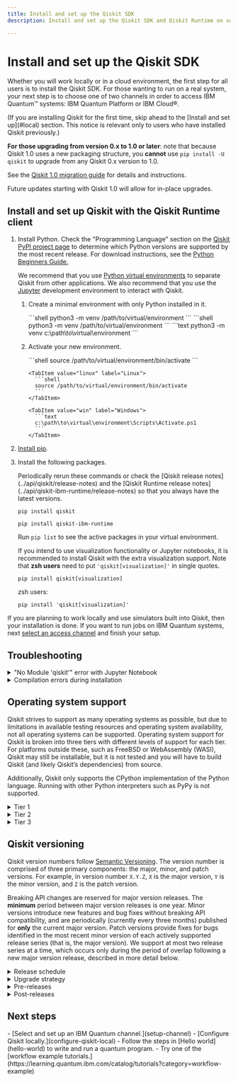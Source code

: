 ```yaml
---
title: Install and set up the Qiskit SDK
description: Install and set up the Qiskit SDK and Qiskit Runtime on various operating systems

---
```

<span id="qiskit-install"></span>
# Install and set up the Qiskit SDK

Whether you will work locally or in a cloud environment, the first step for all users is to install the Qiskit SDK. For those wanting to run on a real system, your next step is to choose one of two channels in order to access IBM Quantum&trade; systems: IBM Quantum Platform or IBM Cloud&reg;.

<Admonition type="caution" title="Upgrade from Qiskit 0.x to Qiskit 1.0 and beyond">
  (If you are installing Qiskit for the first time, skip ahead to the [Install and set up](#local) section. This notice is relevant only to users who have installed Qiskit previously.)

  **For those upgrading from version 0.x to 1.0 or later**: note that because Qiskit 1.0 uses a new packaging structure, you **cannot** use `pip install -U qiskit` to upgrade from any Qiskit 0.x version to 1.0. 
  
  See the [Qiskit 1.0 migration guide](/api/migration-guides/qiskit-1.0) for details and instructions. 
  
  Future updates starting with Qiskit 1.0 will allow for in-place upgrades.  
</Admonition>

<span id="local"></span>
## Install and set up Qiskit with the Qiskit Runtime client

1. Install Python. Check the "Programming Language" section on the [Qiskit PyPI project page](https://pypi.org/project/qiskit/) to determine which Python versions are supported by the most recent release. For download instructions, see the [Python Beginners Guide.](https://wiki.python.org/moin/BeginnersGuide/Download)

    We recommend that you use [Python virtual environments](https://docs.python.org/3.10/tutorial/venv.html) to separate Qiskit from other applications.  We also recommend that you use the [Jupyter](https://jupyter.org/install) development environment to interact with Qiskit.

    1. Create a minimal environment with only Python installed in it.

        <OperatingSystemTabs>
          <TabItem value="mac" label="macOS">
            ```shell
            python3 -m venv /path/to/virtual/environment
            ```
          </TabItem>

          <TabItem value="linux" label="Linux">
            ```shell
            python3 -m venv /path/to/virtual/environment
            ```
          </TabItem>

          <TabItem value="win" label="Windows">
            ```text
            python3 -m venv c:\path\to\virtual\environment
            ```
          </TabItem>
         </OperatingSystemTabs>

    1. Activate your new environment.

         <OperatingSystemTabs>
           <TabItem value="mac" label="macOS">
             ```shell
             source /path/to/virtual/environment/bin/activate
             ```
           </TabItem>

           <TabItem value="linux" label="Linux">
             ```shell
             source /path/to/virtual/environment/bin/activate
             ```
           </TabItem>

           <TabItem value="win" label="Windows">
             ```text
             c:\path\to\virtual\environment\Scripts\Activate.ps1
             ```
           </TabItem>
         </OperatingSystemTabs>

1. [Install pip](https://pip.pypa.io/en/stable/installation/).
1. Install the following packages.

      <Admonition type="note">
          Periodically rerun these commands or check the [Qiskit release notes](../api/qiskit/release-notes) and the [Qiskit Runtime release notes](../api/qiskit-ibm-runtime/release-notes) so that you always have the latest versions.
      </Admonition>

      ```shell
      pip install qiskit
      ```

      ```shell
      pip install qiskit-ibm-runtime
      ```

      Run `pip list` to see the active packages in your virtual environment.

      If you intend to use visualization functionality or Jupyter notebooks, it is recommended to install Qiskit with the extra visualization support. Note that **zsh users** need to put `'qiskit[visualization]'` in single quotes.

      ```shell
      pip install qiskit[visualization]
      ```
      zsh users:

      ```shell
      pip install 'qiskit[visualization]'
      ```

If you are planning to work locally and use simulators built into Qiskit, then your installation is done. If you want to run jobs on IBM Quantum systems, next [select an access channel](setup-channel) and finish your setup.

## Troubleshooting

<details>
  <summary>
    "No Module 'qiskit'" error with Jupyter Notebook
  </summary>
  If you used ``pip install qiskit`` and set up your virtual environment in
  Anaconda, then you may get the ``No Module 'qiskit'`` error when you run a tutorial
  in Jupyter Notebook. If you have not installed Qiskit or set up your
  virtual environment, you can follow the [installation](#qiskit-install) steps.

  The error is caused when trying to import the Qiskit package in an
  environment where Qiskit is not installed. If you launched Jupyter Notebook
  from the Anaconda-Navigator, it is possible that Jupyter Notebook is running
  in the base (root) environment, instead of in your virtual
  environment. Choose a virtual environment in the Anaconda-Navigator from the
  **Applications on** dropdown menu. In this menu, you can see
  all of the virtual environments within Anaconda, and you can
  select the environment where you have Qiskit installed to launch Jupyter
  Notebook.
</details>

<details>
  <summary>
    Compilation errors during installation
  </summary>
  Qiskit depends on a number of other open-source Python packages, which
  are automatically installed when doing ``pip install qiskit``. Depending on
  your system's platform and Python version, it is possible that a particular
  package does not provide pre-built binaries for your system. You can refer
  to [Operating system support](#operating-system-support) for a list of platforms supported by Qiskit, some
  of which may need an extra compiler. In cases where there are
  no precompiled binaries available, ``pip`` will attempt to compile the package
  from source, which in turn might require some extra dependencies that need to
  be installed manually.

  If the output of ``pip install qiskit`` contains similar lines to:

  ```
  Failed building wheel for SOME_PACKAGE
  ...
  build/temp.linux-x86_64-3.5/_openssl.c:498:30: fatal error
  compilation terminated.
  error: command 'x86_64-linux-gnu-gcc' failed with exit status 1
  ```

  please check the documentation of the package that failed to install (in the
  example code, ``SOME_PACKAGE``) for information on how to install the libraries
  needed for compiling from source.
</details>

<span id="os-support"></span>
## Operating system support

Qiskit strives to support as many operating systems as possible, but due to limitations in available testing resources and operating system availability, not all operating systems can be supported. Operating system support for Qiskit is broken into three tiers with different levels of support for each tier. For platforms outside these, such as FreeBSD or WebAssembly (WASI), Qiskit may still be installable, but it is not tested and you will have to build Qiskit (and likely Qiskit’s dependencies) from source.

Additionally, Qiskit only supports the CPython implementation of the Python language. Running with other Python interpreters such as PyPy is not supported.

<details>
  <summary>
    Tier 1
  </summary>
  Tier 1 operating systems are fully tested as part of the development processes to ensure any proposed change will function correctly. Pre-compiled binaries are built, tested, and published to PyPI as part of the release process. Typically, as long as there is a functioning Python environment installed, Qiskit can be installed on these operating systems without needing to install further dependencies.

  Tier 1 operating systems:

  - Linux x86_64 (distributions compatible with the [manylinux 2014](https://www.python.org/dev/peps/pep-0599/) packaging specification).
  - macOS x86_64 (10.12 or later)
  - Windows 64 bit
</details>

<details>
  <summary>
    Tier 2
  </summary>
  Tier 2 operating systems are not tested as part of development process. However, pre-compiled binaries are built, tested, and published to PyPI as part of the release process and these packages can be expected to be installed with just a functioning Python environment.

  Tier 2 operating systems:

  - Linux AArch64 (distributions compatible with the [manylinux 2014](https://www.python.org/dev/peps/pep-0599/) packaging specification)
</details>

<details>
  <summary>
    Tier 3
  </summary>
  Tier 3 operating systems are not tested as part of the development process. Pre-compiled binaries are built and published to PyPI as part of the release process but are not tested. They may not be installable with just a functioning Python environment and might require a C/C++ compiler or additional programs to build dependencies from source as part of the installation process. Support for these operating systems are best effort only.

  Tier 3 operating systems:

  - Linux ppc64le (distributions compatible with the [manylinux 2014](https://www.python.org/dev/peps/pep-0599/)packaging specification)
  - Linux s390x (distributions compatible with the [manylinux 2014](https://www.python.org/dev/peps/pep-0599/) packaging specification)
  - macOS ARM64 (10.15 or newer)
  - Linux i686 (distributions compatible with the [manylinux 2014](https://www.python.org/dev/peps/pep-0599/) packaging specification)
  - Windows 32 bit
</details>

## Qiskit versioning

Qiskit version numbers follow [Semantic Versioning](https://semver.org/).
The version number is comprised of three primary components: the major, minor, and
patch versions. For example, in version number `X.Y.Z`, `X` is the major version,
`Y` is the minor version, and `Z` is the patch version.

Breaking API changes are reserved for major version releases. The **minimum**
period between major version releases is one year. Minor versions introduce
new features and bug fixes without breaking API compatibility, and are
periodically (currently every three months) published for **only** the
current major version. Patch versions provide fixes for bugs identified in
the most recent minor version of each actively supported release series (that is, the 
major version). We support at most two release series at a time, which occurs
only during the period of overlap following a new major version release,
described in more detail below.


<details>
  <summary  id="release-schedule">
  Release schedule
  </summary>

A tentative release schedule is included below:

![Tentative Qiskit release schedule](/images/start/install/release_schedule.png)

For an up-to-date release schedule, refer to the Qiskit Github project's [milestones list](https://github.com/Qiskit/qiskit/milestones), which will always contain the current release plan.

With the release of a new major version, the previous major version is supported
for at least six months; only bug and security fixes are accepted during this time and only patch releases are published for this major version. A final
patch version is published when support is dropped, and that release 
also documents the end of support for that major version series. A longer
support window is needed for the previous major version as this gives downstream
Qiskit consumers and their users a chance to migrate their code.
Downstream libraries that 
depend on Qiskit should not raise their minimum required Qiskit version to a new
major version immediately after its release because the library's user base needs time 
to migrate to the new API changes. Having an extended support window
for the previous major Qiskit version gives downstream projects time to ensure
compatibility with the next major version. Downstream projects can provide
support for two release series at a time to give their users a migration path.

For the purposes of semantic versioning, the Qiskit public API is considered
any documented module, class, function, or method that is not marked as private
(with an underscore `_` prefix). However, there can be explicit exceptions made for
specific documented APIs. In such cases, these APIs will be clearly documented
as not being considered stable interfaces yet, and a user-visible warning will be
actively emitted on any use of these unstable interfaces. Additionally, in some
situations, an interface marked as private is considered part of the public
API. Typically this only occurs in two cases: either an abstract interface
definition where subclasses are intended to override/implement a private method
as part of defining an implementation of the interface, or advanced-usage
low-level methods that have stable interfaces but are not considered safe to use,
as the burden is on the user to uphold the class/safety invariants themselves
(the canonical example of this is the `QuantumCircuit._append` method).

The supported Python versions, minimum supported Rust version (for building
Qiskit from source), and any Python package dependencies (including the minimum
supported versions of dependencies) used by Qiskit are not part of the backwards
compatibility guarantees and may change during any release. Only minor or major
version releases will raise minimum requirements for using or building Qiskit
(including adding new dependencies), but patch fixes might include support for
new versions of Python or other dependencies. Usually the minimum version of a
dependency is only increased when older dependency versions go out of support or
when it is not possible to maintain compatibility with the latest release of the
dependency and the older version.
</details>

<details>
  <summary id="upgrade-strategy">
  Upgrade strategy
  </summary>
When a new major version is released, the recommended upgrade path
is to first upgrade to the most recent minor version on the previous major
version. Shortly before a new major version, a final minor version will
be published. This final minor version release `X.Y+1.0.0` is equivalent to
`X.Y.0` but with warnings and deprecations for any API changes that are
made on the new major version series.

For example, immediately proceeding the 1.0.0 release, a 0.46.0 release will be
published. The 0.46.0 release will be equivalent to the 0.45.0 release but with
additional deprecation warnings that document the API changes that were made as
part of the 1.0.0 release. This pattern will be used for any future major
version releases.

Qiskit users should first upgrade to this final minor
version to see any deprecation warnings and adjust their Qiskit
usage before trying a potentially breaking release. The previous
major version will be supported for at least six months to give sufficient time
to upgrade. A typical pattern to manage this is to pin the maximum version to
avoid using the next major release series until you're sure of compatibility.
For example, specifying `qiskit<2` in a requirements file when the current
major Qiskit version is 1 ensures that you're using a version of Qiskit
that doesn't have breaking API changes.

Capping the version less than the next major version 
ensures that you see any deprecation warnings before a
major version release. 
Without the cap, `pip` installs 
the newest version available by default.
</details>


<details>
<summary id="pre-releases">
Pre-releases
</summary>
For each minor and major version release, Qiskit publishes pre-releases that
are compatible with [PEP440](https://peps.python.org/pep-0440/). Typically
these are release candidates of the form `X.Y.0rc1`. The `rc` releases
will have a finalized API surface and are used to test a prospective release.

Note that when one of the PEP440 pre-release suffixes (such as `a`, `b`, or `pre`) are
published, it does not have the same guarantees as an `rc` release, and is
only a preview release. The API might change between these pre-releases
and the final release with that version number. For example, `1.0.0pre1` might have
a different final API than `1.0.0`.
</details>


<details>
<summary id="post-releases">
Post-releases
</summary>
If there are issues with a release's packaging, a post-release might be
issued to correct this. These will follow the form `X.Y.Z.1` where the fourth
integer indicates that it is the first post-release of the `X.Y.Z` release.
For example, the qiskit-terra (the legacy package name for Qiskit) 0.25.2
release had some issue with the sdist package publishing, and a post-release
0.25.2.1 was published that corrected this issue. The code was identical, and
0.25.2.1 only fixed the packaging issue for the release.
</details>

## Next steps

<Admonition type="tip" title="Recommendations">
  -  [Select and set up an IBM Quantum channel.](setup-channel)
  -  [Configure Qiskit locally.](configure-qiskit-local)
  -  Follow the steps in [Hello world](hello-world) to write and run a quantum program.
  -  Try one of the [workflow example tutorials.](https://learning.quantum.ibm.com/catalog/tutorials?category=workflow-example)
</Admonition>
